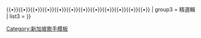 <noinclude></noinclude>{{Navbox
| name  = 林俊傑
| title = [[林俊杰|林俊傑]]
| titlestyle = background:#BEDF41
| groupstyle = background:#93E64D
| group2 = 錄音室專輯
| list2 = {{nowrap|[[樂行者]]''（2003）''}}{{•}}{{nowrap|[[第二天堂]]''（2004）''}}{{•}}{{nowrap|[[編號89757]]''（2005）''}}{{•}}{{nowrap|[[曹操 (專輯)|曹操]]''（2006）''}}{{•}}{{nowrap|[[西界]]''（2007）''}}{{•}}{{nowrap|[[JJ陸]]''（2008）''}}{{•}}{{nowrap|[[100天]]''（2009）''}}{{•}}{{nowrap|[[她說 概念自選輯]]''（2010）''}}{{•}}{{nowrap|[[學不會]]''（2011）''}}{{•}}{{nowrap|[[因你而在]]''（2013）''}}{{•}}{{nowrap|[[新地球]]''（2014）''}}{{•}}{{nowrap|[[和自己對話]]''（2015）''}}{{•}}{{nowrap|[[偉大的渺小]]''（2017）''}}{{•}}{{nowrap|[[倖存者 · 如你|倖存者 • 如你]]''（2020）''}}
| group3 = 精選輯
| list3 = {{nowrap|[[他是...JJ林俊傑]]''（2012）''}}
}}
<noinclude>
{{collapsible option}}
[[Category:新加坡歌手模板]]
</noinclude>